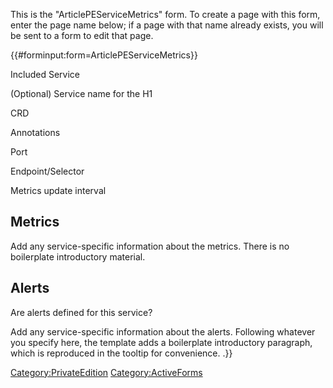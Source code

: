 <noinclude>
This is the "ArticlePEServiceMetrics" form.
To create a page with this form, enter the page name below;
if a page with that name already exists, you will be sent to a form to edit that page.


{{#forminput:form=ArticlePEServiceMetrics}}

</noinclude><includeonly>
<div id="wikiPreview" style="display: none; padding-bottom: 25px; margin-bottom: 25px; border-bottom: 1px solid #AAAAAA;"> </div>
{{{for template|ArticlePEServiceMetrics}}}

<div class="col-md-2 form-label">Included Service {{FormTip|Choose the service that contains the applicable Helm chart.}}</div>
<div class="col-md-10 ve-height">{{{field|IncludedServiceId|input type=dropdown|cargo table=IncludedService|cargo field=Id|mapping template=IncludedServiceMap}}} </div>

<div class="col-md-2 form-label">(Optional) Service name for the H1 {{FormTip|By default, the service's shortname will be used in the H1 ("<Service shortname> metrics and alerts"), the "Service" column in the Monitoring summary, and link display text. If you want to use a different service name, specify it here. Note that the shortname will still be used in the TOC entry.}}</div>
<div class="col-md-10 ve-height">{{{field|AltServiceDisplayName}}} </div>

<div class="col-md-2 form-label">CRD {{FormTip|Specify the CRD if the service uses one &mdash;e.g., PodMonitor or ServiceMonitor. Populate either this CRDs field or the "Annotations" one.}}</div>
<div class="col-md-10 ve-height">{{{field|CRD}}} </div>

<div class="col-md-2 form-label">Annotations {{FormTip|If the service uses annotations instead of CRD(s), specify the annotations. You can use wiki markup in this field. Populate either this Annotations field or the "CRD" one.}}</div>
<div class="col-md-10 ve-height">{{{field|Annotations}}} </div>

<div class="col-md-2 form-label">Port </div>
<div class="col-md-10 ve-height">{{{field|Port|input type=textarea|editor=visualeditor|max height=50}}} </div>

<div class="col-md-2 form-label">Endpoint/Selector {{FormTip|Specify the monitoring endpoint/URI Prometheus will scrape. If it's not possible to specify this straightforwardly (for example, if a service with no sticky network identity uses a PodMonitor), show the selector details. You can use wiki markup in this field.}}</div>
<div class="col-md-10 ve-height">{{{field|Endpoint|input type=textarea|editor=visualeditor|max height=200}}} </div>

<div class="col-md-2 form-label">Metrics update interval </div>
<div class="col-md-10 ve-height">{{{field|MetricsUpdateInterval}}} </div>

<div style="clear:both"></div>

==Metrics==
Add any service-specific information about the metrics. There is no boilerplate introductory material.
<div class="col-md-12 ve-height">{{{field|MetricsIntro|input type=textarea|editor=visualeditor}}}</div>

<div class="col-md-12 ve-height">{{{field|PEMetric|holds template}}}</div>

==Alerts==
Are alerts defined for this service? {{FormTip|''If you select "No" the following boilerplate sentence is the only content that will display under this heading:''

No alerts are defined for <service>.}}{{{field|AlertsDefined|input type=radiobutton|values=Yes,No|default=Yes|mandatory}}}

Add any service-specific information about the alerts. Following whatever you specify here, the template adds a boilerplate introductory paragraph, which is reproduced in the tooltip for convenience. {{FormTip|''The following introductory sentence displays by default:''

The following alerts are defined for {{#sub:{{MINTYDOCSDISPLAYNAME}}|0|-19}}.}}

<div class="col-md-12 ve-height">{{{field|AlertsIntro|input type=textarea|editor=visualeditor}}}</div>

<div class="col-md-12 ve-height">{{{field|PEAlert|holds template}}}</div>

{{{end template}}}

{{{for template|PEMetric|multiple|add button text=Add metric|embed in field=ArticlePEServiceMetrics[PEMetric]}}}
{{Field|Metric|{{{field|Metric}}} }}
{{Field|Type|{{{field|Type}}} }}
{{Field|Unit|{{{field|Unit}}} }}
{{Field|Label|{{{field|Label}}} }}
<div class="col-md-12 ve-height">{{Field|Description|{{{field|MetricDescription|input type=textarea|editor=visualeditor}}} }}</div>
{{Field|SampleValue|{{{field|SampleValue}}} }}
{{Field|UsedFor|{{{field|UsedFor}}} }}
{{{end template}}}


{{{for template|PEAlert|multiple|add button text=Add alert|embed in field=ArticlePEServiceMetrics[PEAlert]}}}
{{Field|Alert|{{{field|Alert}}} }}
{{Field|Severity|{{{field|Severity}}} }}
<div class="col-md-12 ve-height">{{Field|Description|{{{field|AlertDescription|input type=textarea|editor=visualeditor}}} }}</div>
{{Field|Based on:|{{{field|BasedOn}}} }}
{{Field|Threshold|{{{field|Threshold}}} }}
{{{end template}}}

{{{standard input|summary}}}

{{{standard input|minor edit}}} {{{standard input|watch}}}

{{{standard input|save}}} {{{standard input|preview}}} {{{standard input|changes}}} {{{standard input|cancel}}}
</includeonly>
{{FormCSS}}

<noinclude>[[Category:PrivateEdition]] [[Category:ActiveForms]]</noinclude>